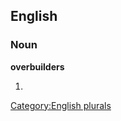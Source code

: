 ==English==

===Noun===
'''overbuilders'''

# {{plural of|[[overbuilder]]}}

[[Category:English plurals]]